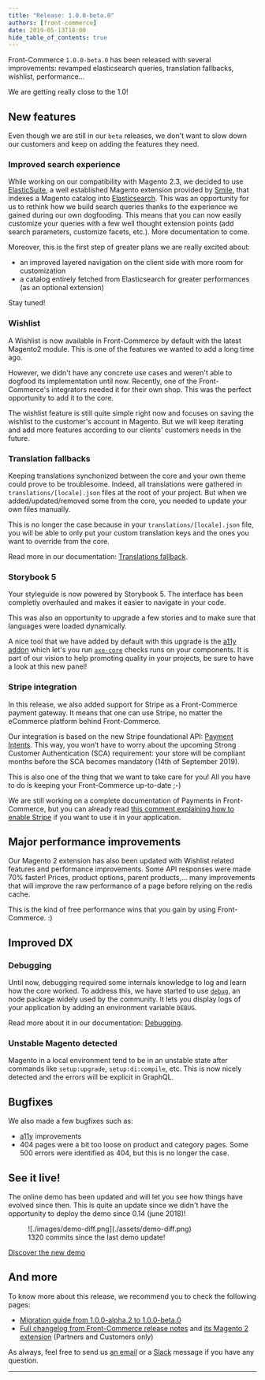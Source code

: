 ```yaml
---
title: "Release: 1.0.0-beta.0"
authors: [front-commerce]
date: 2019-05-13T18:00
hide_table_of_contents: true
---
```


Front-Commerce `1.0.0-beta.0` has been released with several improvements:
revamped elasticsearch queries, translation fallbacks, wishlist, performance…

We are getting really close to the 1.0!

<!--truncate-->


## New features

Even though we are still in our `beta` releases, we don't want to slow down our
customers and keep on adding the features they need.

### Improved search experience

While working on our compatibility with Magento 2.3, we decided to use
[ElasticSuite](https://elasticsuite.io/), a well established Magento extension
provided by [Smile](https://www.smile.eu/), that indexes a Magento catalog into
[Elasticsearch](https://www.elastic.co/products/elasticsearch). This was an
opportunity for us to rethink how we build search queries thanks to the
experience we gained during our own dogfooding. This means that you can now
easily customize your queries with a few well thought extension points (add
search parameters, customize facets, etc.). More documentation to come.

Moreover, this is the first step of greater plans we are really excited about:

- an improved layered navigation on the client side with more room for
  customization
- a catalog entirely fetched from Elasticsearch for greater performances (as an
  optional extension)

Stay tuned!

### Wishlist

A Wishlist is now available in Front-Commerce by default with the latest
Magento2 module. This is one of the features we wanted to add a long time ago.

However, we didn't have any concrete use cases and weren't able to dogfood its
implementation until now. Recently, one of the Front-Commerce's integrators
needed it for their own shop. This was the perfect opportunity to add it to the
core.

The wishlist feature is still quite simple right now and focuses on saving the
wishlist to the customer's account in Magento. But we will keep iterating and
add more features according to our clients' customers needs in the future.

### Translation fallbacks

Keeping translations synchonized between the core and your own theme could prove
to be troublesome. Indeed, all translations were gathered in
`translations/[locale].json` files at the root of your project. But when we
added/updated/removed some from the core, you needed to update your own files
manually.

This is no longer the case because in your `translations/[locale].json` file,
you will be able to only put your custom translation keys and the ones you want
to override from the core.

Read more in our documentation:
[Translations fallback](https://developers.front-commerce.com/docs/advanced/theme/translations#Translations-fallback).

### Storybook 5

Your styleguide is now powered by Storybook 5. The interface has been completly
overhauled and makes it easier to navigate in your code.

This was also an opportunity to upgrade a few stories and to make sure that
languages were loaded dynamically.

A nice tool that we have added by default with this upgrade is the
[a11y addon](https://github.com/storybooks/storybook/tree/master/addons/a11y)
which let's you run [`axe-core`](https://www.npmjs.com/package/axe-core) checks
runs on your components. It is part of our vision to help promoting quality in
your projects, be sure to have a look at this new panel!

### Stripe integration

In this release, we also added support for Stripe as a Front-Commerce payment
gateway. It means that one can use Stripe, no matter the eCommerce platform
behind Front-Commerce.

Our integration is based on the new Stripe foundational API:
[Payment Intents](https://stripe.com/docs/payments/payment-intents). This way,
you won’t have to worry about the upcoming Strong Customer Authentication (SCA)
requirement: your store will be compliant months before the SCA becomes
mandatory (14th of September 2019).

This is also one of the thing that we want to take care for you! All you have to
do is keeping your Front-Commerce up-to-date ;-)

We are still working on a complete documentation of Payments in Front-Commerce,
but you can already read
[this comment explaining how to enable Stripe](https://github.com/front-commerce/developers.front-commerce.com/issues/47#issuecomment-476633486)
if you want to use it in your application.

## Major performance improvements

Our Magento 2 extension has also been updated with Wishlist related features and
performance improvements. Some API responses were made 70% faster! Prices,
product options, parent products,… many improvements that will improve the raw
performance of a page before relying on the redis cache.

This is the kind of free performance wins that you gain by using Front-Commerce.
:)

## Improved DX

### Debugging

Until now, debugging required some internals knowledge to log and learn how the
core worked. To address this, we have started to use
[`debug`](https://www.npmjs.com/package/debug), an node package widely used by
the community. It lets you display logs of your application by adding an
environment variable `DEBUG`.

Read more about it in our documentation:
[Debugging](https://developers.front-commerce.com/docs/reference/environment-variables#Debugging).

### Unstable Magento detected

Magento in a local environment tend to be in an unstable state after commands
like `setup:upgrade`, `setup:di:compile`, etc. This is now nicely detected and
the errors will be explicit in GraphQL.

## Bugfixes

We also made a few bugfixes such as:

- <abbr title="accessibility">a11y</abbr> improvements
- 404 pages were a bit too loose on product and category pages. Some 500 errors
  were identified as 404, but this is no longer the case.

## See it live!

The online demo has been updated and will let you see how things have evolved
since then. This is quite an update since we didn't have the opportunity to
deploy the demo since 0.14 (june 2018)!

<figure>
  ![./images/demo-diff.png](./assets/demo-diff.png)
  <figcaption>1320 commits since the last demo update!</figcaption>
</figure>

<a className="link primary button" href="https://demo.front-commerce.com">
  Discover the new demo
</a>

## And more

To know more about this release, we recommend you to check the following pages:

- [Migration guide from 1.0.0-alpha.2 to 1.0.0-beta.0](/docs/appendices/migration-guides#1-0-0-alpha-2-gt-1-0-0-beta-0)
- [Full changelog from Front-Commerce release notes](https://gitlab.blackswift.cloud/front-commerce/front-commerce/releases)
  and
  [its Magento 2 extension](https://gitlab.blackswift.cloud/front-commerce/magento2-module-front-commerce/releases)
  (Partners and Customers only)

As always, feel free to send us [an email](mailto:contact@front-commerce.com) or
a
[Slack](https://join.slack.com/t/front-commerce/shared_invite/enQtMzI2OTEyMDYzOTkxLWEzODg2NjM5MmVhNGUwODE0OTI4MWMwYTcxZWZkNzE1YjU4MzRlZmQ0YWY5NDNkZWM0ZGMzMGQ4NDc4OTgxMTU)
message if you have any question.

<hr />
<ChangelogFooter />
